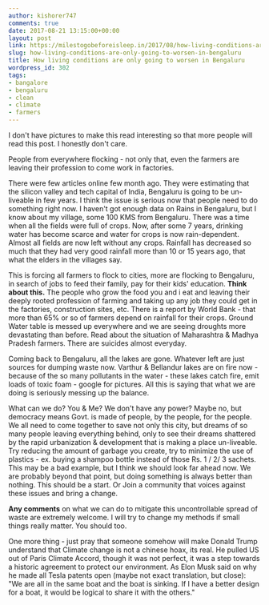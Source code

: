 ```yaml
---
author: kishorer747
comments: true
date: 2017-08-21 13:15:00+00:00
layout: post
link: https://milestogobeforeisleep.in/2017/08/how-living-conditions-are-only-going-to-worsen-in-bengaluru/
slug: how-living-conditions-are-only-going-to-worsen-in-bengaluru
title: How living conditions are only going to worsen in Bengaluru
wordpress_id: 302
tags:
- bangalore
- bengaluru
- clean
- climate
- farmers
---
```


I don't have pictures to make this read interesting so that more people will read this post. I honestly don't care.

People from everywhere flocking - not only that, even the farmers are leaving their profession to come work in factories.

There were few articles online few month ago. They were estimating that the silicon valley and tech capital of India, Bengaluru is going to be un-liveable in few years.
I think the issue is serious now that people need to do something right now.
I haven't got enough data on Rains in Bengaluru, but I know about my village, some 100 KMS from Bengaluru. There was a time when all the fields were full of crops. Now, after some 7 years, drinking water has become scarce and water for crops is now rain-dependent. Almost all fields are now left without any crops. Rainfall has decreased so much that they had very good rainfall more than 10 or 15 years ago, that what the elders in the villages say.

This is forcing all farmers to flock to cities, more are flocking to Bengaluru, in search of jobs to feed their family, pay for their kids' education.
**Think about this.** The people who grow the food you and i eat and leaving their deeply rooted profession of farming and taking up any job they could get in the factories, construction sites, etc.
There is a report by World Bank - that more than 65% or so of farmers depend on rainfall for their crops. Ground Water table is messed up everywhere and we are seeing droughts more devastating than before. Read about the situation of Maharashtra & Madhya Pradesh farmers. There are suicides almost everyday.

Coming back to Bengaluru, all the lakes are gone. Whatever left are just sources for dumping waste now. Varthur & Bellandur lakes are on fire now - because of the so many pollutants in the water - these lakes catch fire, emit loads of toxic foam - google for pictures.
All this is saying that what we are doing is seriously messing up the balance.

What can we do? You & Me? We don't have any power?
Maybe no, but democracy means Govt. is made of people, by the people, for the people. We all need to come together to save not only this city, but dreams of so many people leaving everything behind, only to see their dreams shattered by the rapid urbanization & development that is making a place un-liveable.
Try reducing the amount of garbage you create, try to minimize the use of plastics - ex. buying a shampoo bottle instead of those Rs. 1 / 2/ 3 sachets. This may be a bad example, but I think we should look far ahead now.
We are probably beyond that point, but doing something is always better than nothing. This should be a start. Or Join a community that voices against these issues and bring a change.

**Any comments** on what we can do to mitigate this uncontrollable spread of waste are extremely welcome. I will try to change my methods if small things really matter. You should too.

One more thing - just pray that someone somehow will make Donald Trump understand that Climate change is not a chinese hoax, its real. He pulled US out of Paris Climate Accord, though it was not perfect, it was a step towards a historic agreement to protect our environment.
As Elon Musk said on why he made all Tesla patents open (maybe not exact translation, but close):
"We are all in the same boat and the boat is sinking. If I have a better design for a boat, it would be logical to share it with the others."


